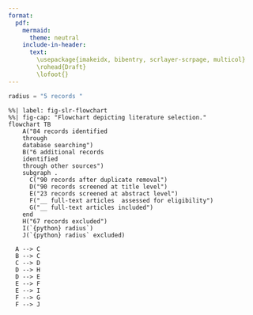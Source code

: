 ```yaml
---
format:
  pdf:
    mermaid:
      theme: neutral
    include-in-header: 
      text:
        \usepackage{imakeidx, bibentry, scrlayer-scrpage, multicol}
        \rohead{Draft}
        \lofoot{}
---
```


```python
radius = "5 records "
```

<!--
Mermaid diagram showing the replicating the CADIMA SLR diagram.
-->

```mermaid
%%| label: fig-slr-flowchart
%%| fig-cap: "Flowchart depicting literature selection."
flowchart TB
    A("84 records identified 
    through 
    database searching")
    B("6 additional records 
    identified  
    through other sources")
    subgraph .
      C("90 records after duplicate removal")  
      D("90 records screened at title level")
      E("23 records screened at abstract level")
      F("__ full-text articles  assessed for eligibility")
      G("__ full-text articles included")
    end
    H("67 records excluded")
    I(`{python} radius`)
    J(`{python} radius` excluded) 
  
  A --> C
  B --> C
  C --> D
  D --> H
  D --> E
  E --> F
  E --> I
  F --> G
  F --> J
```

